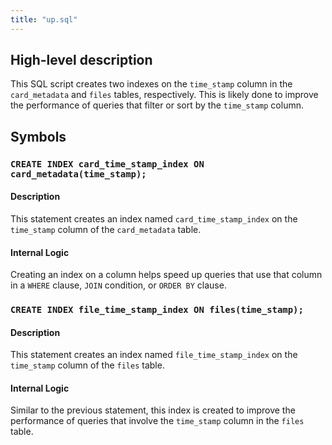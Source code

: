 ```yaml
---
title: "up.sql"
---
```


## High-level description
This SQL script creates two indexes on the `time_stamp` column in the `card_metadata` and `files` tables, respectively. This is likely done to improve the performance of queries that filter or sort by the `time_stamp` column. 

## Symbols

### `CREATE INDEX card_time_stamp_index ON card_metadata(time_stamp);`
#### Description
This statement creates an index named `card_time_stamp_index` on the `time_stamp` column of the `card_metadata` table. 

#### Internal Logic
Creating an index on a column helps speed up queries that use that column in a `WHERE` clause, `JOIN` condition, or `ORDER BY` clause. 

### `CREATE INDEX file_time_stamp_index ON files(time_stamp);`
#### Description
This statement creates an index named `file_time_stamp_index` on the `time_stamp` column of the `files` table. 

#### Internal Logic
Similar to the previous statement, this index is created to improve the performance of queries that involve the `time_stamp` column in the `files` table. 

